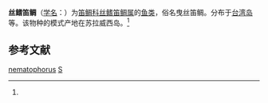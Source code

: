 {{Speciesbox
| taxon = Glabrilutjanus nematophorus
| binomial_authority = (Bleeker, 1860)<ref name='id7427'>{{cite web| url =http://www.bioinfo.cn/db05/BjdwSpecies.php?action=view&id=7427| title =丝鳍笛鲷| work =《中国动物物种编目数据库》| publisher =中国科学院微生物研究所| author =中国科学院动物研究所| accessdate =2009-04-16| deadurl =yes| archiveurl =https://web.archive.org/web/20160305101547/http://www.bioinfo.cn/db05/BjdwSpecies.php?action=view&id=7427| archivedate =2016-03-05}}</ref>
}}

'''丝鳍笛鲷'''（[[学名|学名]]：{{lang|la|''Glabrilutjanus nematophorus''}}）为[[笛鲷科|笛鲷科]][[丝鳍笛鲷属|丝鳍笛鲷属]]的[[鱼类|鱼类]]，俗名曳丝笛鲷。分布于[[台湾岛|台湾岛]]等。该物种的模式产地在苏拉威西岛。<ref name='id7427'/>

== 参考文献 ==
{{reflist}}

{{Taxonbar|from=Q10871346}}

[[Category:丝鳍笛鲷属|nematophorus]]
[[Category:_1860年描述的鱼类|S]]

{{Perciformes-stub}}